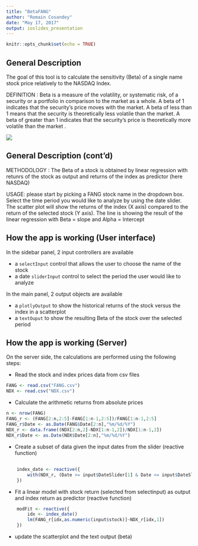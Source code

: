 ---
title: "BetaFANG"
author: "Romain Cosandey"
date: "May 17, 2017"
output: ioslides_presentation
---

```{r setup, include=FALSE}
knitr::opts_chunk$set(echo = TRUE)
```

## General Description

The goal of this tool is to calculate the sensitivity (Beta) of a single name stock price relatively to the NASDAQ Index.

DEFINITION : Beta is a measure of the volatility, or systematic risk, of a security or a portfolio in comparison to the market as a whole. A beta of 1 indicates that the security's price moves with the market. A beta of less than 1 means that the security is theoretically less volatile than the market. A beta of greater than 1 indicates that the security's price is theoretically more volatile than the market .

![](beta.png)

## General Description (cont'd)

METHODOLOGY : The Beta of a stock is obtained by linear regression with retunrs of the stock as output and returns of the index as predictor (here NASDAQ)

USAGE: please start by picking a FANG stock name in the dropdown box. Select the time period you would like to analyze by using the date slider. The scatter plot will show the returns of the index (X axis) compared to the return of the selected stock (Y axis). The line is showing the result of the linear regression with Beta = slope and Alpha = Intercept

## How the app is working (User interface)
In the sidebar panel, 2 input controllers are available

- a `selectInput` control that allows the user to choose the name of the stock
- a date `sliderInput` control to select the period the user would like to analyze

In the main panel, 2 output objects are available

- a `plotlyOutput` to show the historical returns of the stock versus the index in a scatterplot
- a `textOuput` to show the resulting Beta of the stock over the selected period

## How the app is working (Server)

On the server side, the calculations are performed using the following steps:

- Read the stock and index prices data from csv files
```{r}
FANG <- read.csv("FANG.csv")
NDX <- read.csv("NDX.csv")
```
- Calculate the arithmetic returns from absolute prices
```{r}
n <- nrow(FANG)
FANG_r <- (FANG[2:n,2:5]-FANG[1:n-1,2:5])/FANG[1:n-1,2:5]
FANG_r$Date <- as.Date(FANG$Date[2:n],"%m/%d/%Y")
NDX_r <- data.frame((NDX[2:n,2]-NDX[1:n-1,2])/NDX[1:n-1,2])
NDX_r$Date <- as.Date(NDX$Date[2:n],"%m/%d/%Y")
```
- Create a subset of data given the input dates from the slider (reactive function)

##

```{r, eval=FALSE}
    index_date <- reactive({
        with(NDX_r, (Date >= input$DateSlider[1] & Date <= input$DateSlider[2]))
    })
```
- Fit a linear model with stock return (selected from selectinput) as output and index return as predictor (reactive function)
```{r, eval =FALSE}
    modFit <- reactive({
        idx <- index_date()
        lm(FANG_r[idx,as.numeric(input$stock)]~NDX_r[idx,1])
    })
```

- update the scatterplot and the text output (beta)
